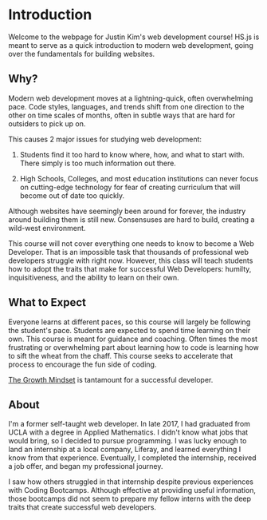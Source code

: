 # Introduction

Welcome to the webpage for Justin Kim's web development course! HS.js is meant to serve as a quick introduction to modern web development, going over the fundamentals for building websites.

## Why?

Modern web development moves at a lightning-quick, often overwhelming pace. Code styles, languages, and trends shift from one direction to the other on time scales of months, often in subtle ways that are hard for outsiders to pick up on.

This causes 2 major issues for studying web development:

1. Students find it too hard to know where, how, and what to start with. There simply is too much information out there.

2. High Schools, Colleges, and most education institutions can never focus on cutting-edge technology for fear of creating curriculum that will become out of date too quickly.

Although websites have seemingly been around for forever, the industry around building them is still new. Consensuses are hard to build, creating a wild-west environment.

This course will not cover everything one needs to know to become a Web Developer. That is an impossible task that thousands of professional web developers struggle with right now. However, this class will teach students how to adopt the traits that make for successful Web Developers: humilty, inquisitiveness, and the ability to learn on their own.

## What to Expect

Everyone learns at different paces, so this course will largely be following the student's pace. Students are expected to spend time learning on their own. This course is meant for guidance and coaching. Often times the most frustrating or overwhelming part about learning how to code is learning how to sift the wheat from the chaff. This course seeks to accelerate that process to encourage the fun side of coding.

[The Growth Mindset](https://www.youtube.com/watch?v=_X0mgOOSpLU) is tantamount for a successful developer.

## About

I'm a former self-taught web developer. In late 2017, I had graduated from UCLA with a degree in Applied Mathematics. I didn't know what jobs that would bring, so I decided to pursue programming. I was lucky enough to land an internship at a local company, Liferay, and learned everything I know from that experience. Eventually, I completed the internship, received a job offer, and began my professional journey.

I saw how others struggled in that internship despite previous experiences with Coding Bootcamps. Although effective at providing useful information, those bootcamps did not seem to prepare my fellow interns with the deep traits that create successful web developers.

